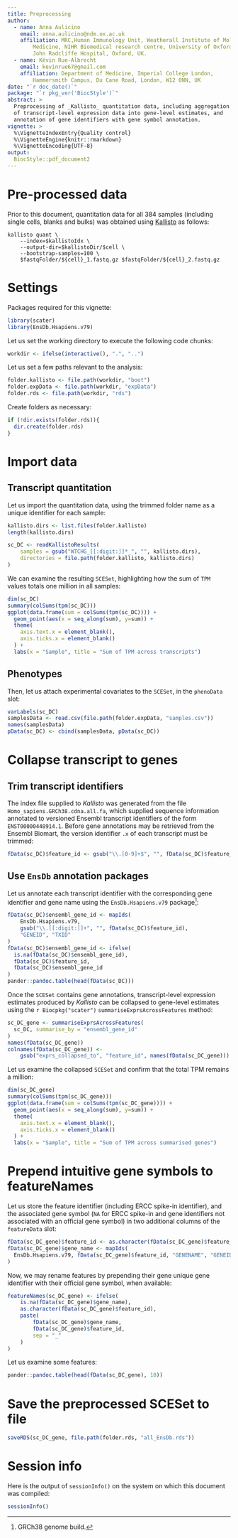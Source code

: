 ```yaml
---
title: Preprocessing
author:
  - name: Anna Aulicino
    email: anna.aulicino@ndm.ox.ac.uk
    affiliation: MRC,Human Immunology Unit, Weatherall Institute of Molecular
        Medicine, NIHR Biomedical research centre, University of Oxford,
        John Radcliffe Hospital, Oxford, UK.
  - name: Kévin Rue-Albrecht
    email: kevinrue67@gmail.com
    affiliation: Department of Medicine, Imperial College London,
        Hammersmith Campus, Du Cane Road, London, W12 0NN, UK
date: "`r doc_date()`"
package: "`r pkg_ver('BiocStyle')`"
abstract: >
  Preprocessing of _Kallisto_ quantitation data, including aggregation
  of transcript-level expression data into gene-level estimates, and
  annotation of gene identifiers with gene symbol annotation.
vignette: >
  %\VignetteIndexEntry{Quality control}
  %\VignetteEngine{knitr::rmarkdown}
  %\VignetteEncoding{UTF-8}
output: 
  BiocStyle::pdf_document2
---
```


# Pre-processed data

Prior to this document, quantitation data for all 384 samples
(including single cells, blanks and bulks) was obtained using
[Kallisto](https://pachterlab.github.io/kallisto/) as follows:

```
kallisto quant \
    --index=$kallistoIdx \
    --output-dir=$kallistoDir/$cell \
    --bootstrap-samples=100 \
    $fastqFolder/${cell}_1.fastq.gz $fastqFolder/${cell}_2.fastq.gz
```

# Settings

Packages required for this vignette:

```r
library(scater)
library(EnsDb.Hsapiens.v79)
```

Let us set the working directory to execute the following code chunks:

```r
workdir <- ifelse(interactive(), ".", "..")
```

Let us set a few paths relevant to the analysis:

```r
folder.kallisto <- file.path(workdir, "boot")
folder.expData <- file.path(workdir, "expData")
folder.rds <- file.path(workdir, "rds")
```

Create folders as necessary:

```r
if (!dir.exists(folder.rds)){
  dir.create(folder.rds)
}
```

# Import data

## Transcript quantitation

Let us import the quantitation data, using the trimmed folder name
as a unique identifier for each sample:

```r
kallisto.dirs <- list.files(folder.kallisto)
length(kallisto.dirs)
```

```r
sc_DC <- readKallistoResults(
    samples = gsub("WTCHG_[[:digit:]]*_", "", kallisto.dirs),
    directories = file.path(folder.kallisto, kallisto.dirs)
)
```

We can examine the resulting `SCESet`, highlighting how the sum of `TPM` values
totals one million in all samples:

\bioccomment{
The total count varies around one million by half a unit, certainly due to
rounding of values during the quantitation procedure.
}

```r
dim(sc_DC)
summary(colSums(tpm(sc_DC)))
ggplot(data.frame(sum = colSums(tpm(sc_DC)))) +
  geom_point(aes(x = seq_along(sum), y=sum)) +
  theme(
    axis.text.x = element_blank(),
    axis.ticks.x = element_blank()
  ) +
  labs(x = "Sample", title = "Sum of TPM across transcripts")
```

## Phenotypes

Then, let us attach experimental covariates to the `SCESet`, in the `phenoData`
slot:

```r
varLabels(sc_DC)
samplesData <- read.csv(file.path(folder.expData, "samples.csv"))
names(samplesData)
pData(sc_DC) <- cbind(samplesData, pData(sc_DC))
```

# Collapse transcript to genes

## Trim transcript identifiers

The index file supplied to _Kallisto_ was generated from the file
`Homo_sapiens.GRCh38.cdna.all.fa`, which supplied sequence information
annotated to versioned Ensembl transcript identifiers of the form
`ENST00000448914.1`.
Before gene annotations may be retrieved from the Ensembl Biomart, the
version identifier `.x` of each transcript must be trimmed:

```r
fData(sc_DC)$feature_id <- gsub("\\.[0-9]+$", "", fData(sc_DC)$feature_id)
```

## Use `EnsDb` annotation packages

Let us annotate each transcript identifier with the corresponding
gene identifier and gene name using the `EnsDb.Hsapiens.v79` package[^1]:

[^1]: GRCh38 genome build.

```r
fData(sc_DC)$ensembl_gene_id <- mapIds(
    EnsDb.Hsapiens.v79,
    gsub("\\.[[:digit:]]+", "", fData(sc_DC)$feature_id),
    "GENEID", "TXID"
)
fData(sc_DC)$ensembl_gene_id <- ifelse(
  is.na(fData(sc_DC)$ensembl_gene_id),
  fData(sc_DC)$feature_id,
  fData(sc_DC)$ensembl_gene_id
)
pander::pandoc.table(head(fData(sc_DC)))
```

Once the `SCESet` contains gene annotations, transcript-level expression
estimates produced by _Kallisto_ can be collapsed to gene-level estimates
using the `r Biocpkg("scater")` `summariseExprsAcrossFeatures` method:

```r
sc_DC_gene <- summariseExprsAcrossFeatures(
  sc_DC, summarise_by = "ensembl_gene_id"
)
names(fData(sc_DC_gene))
colnames(fData(sc_DC_gene)) <-
    gsub("exprs_collapsed_to", "feature_id", names(fData(sc_DC_gene)))
```

Let us examine the collapsed `SCESet` and confirm that the total TPM remains
a million:

```r
dim(sc_DC_gene)
summary(colSums(tpm(sc_DC_gene)))
ggplot(data.frame(sum = colSums(tpm(sc_DC_gene)))) +
  geom_point(aes(x = seq_along(sum), y=sum)) +
  theme(
    axis.text.x = element_blank(),
    axis.ticks.x = element_blank()
  ) +
  labs(x = "Sample", title = "Sum of TPM across summarised genes")
```

# Prepend intuitive gene symbols to featureNames

Let us store the feature identifier (including ERCC spike-in identifier),
and the associated gene symbol (`NA` for ERCC spike-in and gene identifiers
not associated with an official gene symbol) in two additional columns of the
`featureData` slot:

```r
fData(sc_DC_gene)$feature_id <- as.character(fData(sc_DC_gene)$feature_id)
fData(sc_DC_gene)$gene_name <- mapIds(
  EnsDb.Hsapiens.v79, fData(sc_DC_gene)$feature_id, "GENENAME", "GENEID"
)
```

Now, we may rename features by prepending their gene unique gene identifier
with their official gene symbol, when available:

```r
featureNames(sc_DC_gene) <- ifelse(
    is.na(fData(sc_DC_gene)$gene_name),
    as.character(fData(sc_DC_gene)$feature_id),
    paste(
        fData(sc_DC_gene)$gene_name,
        fData(sc_DC_gene)$feature_id,
        sep = "_"
    )
)
```

Let us examine some features:

```r
pander::pandoc.table(head(fData(sc_DC_gene), 10))
```

# Save the preprocessed SCESet to file

```r
saveRDS(sc_DC_gene, file.path(folder.rds, "all_EnsDb.rds"))
```

# Session info

Here is the output of `sessionInfo()` on the system on which this
document was compiled:

```r
sessionInfo()
```


[R]: http://r-project.org
[RStudio]: http://www.rstudio.com/
